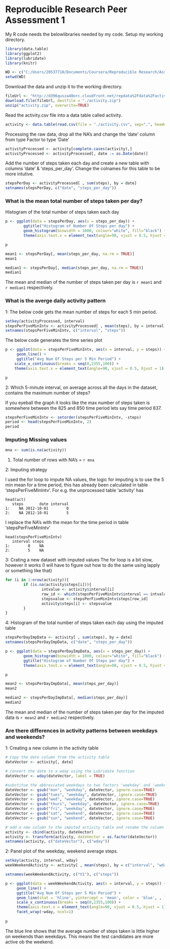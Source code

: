 Reproducible Research Peer Assessment 1
=======================================

My R code needs the belowlibraries needed by my code.
Setup my working directory.

```r
library(data.table)
library(ggplot2)
library(lubridate)
library(knitr)

WD <- c("C:/Users/20537710/Documents/Coursera/Reproducible Research/Assignment-1/RepData_PeerAssessment1")
setwd(WD)
```

Download the data and unzip it to the working directory.

```r
fileUrl <- "http://d396qusza40orc.cloudfront.net/repdata%2Fdata%2Factivity.zip"
download.file(fileUrl, destfile = "./activity.zip")
unzip("activity.zip", overwrite=TRUE)
```

Read the activity.csv file into a data table called activity.

```r
activity <- data.table(read.csv(file = "./activity.csv", sep=",", header = TRUE))
```

Processing the raw data, drop all the NA's and change the 'date' column from type Factor to type 'Date'

```r
activityProcessed <- activity[complete.cases(activity),]
activityProcessed <- activityProcessed[, date := as.Date(date)]
```

Add the number of steps taken each day and create a new table with columns 'date' & 'steps_per_day'. Change the colnames for this table to be more intutive.

```r
stepsPerDay <- activityProcessed[ , sum(steps), by = date]
setnames(stepsPerDay, c("date", "steps_per_day"))
```

### What is the mean total number of steps taken per day?

Histogram of the total number of steps taken each day

```r
p <- ggplot(data = stepsPerDay, aes(x = steps_per_day)) + 
        ggtitle("Histogram of Number Of Steps per day") +
        geom_histogram(binwidth = 1000, colour="white", fill="black") +
        theme(axis.text.x = element_text(angle=90, vjust = 0.5, hjust = 1))

p
```

```r
mean1 <- stepsPerDay[, mean(steps_per_day, na.rm = TRUE)]
mean1

median1 <- stepsPerDay[, median(steps_per_day, na.rm = TRUE)]
median1
```

The mean and median of the number of steps taken per day is `r mean1` and `r median1` respectively.

### What is the averge daily activity pattern

1: The below code gets the mean number of steps for each 5 min period.

```r
setkey(activityProcessed, interval)
stepsPerFiveMinIntv <- activityProcessed[ , mean(steps), by = interval]
setnames(stepsPerFiveMinIntv, c("interval", "steps"))
```

The below code generates the time series plot
```r
p <- ggplot(data = stepsPerFiveMinIntv, aes(x = interval, y = steps)) +
     geom_line() +
     ggtitle("Avg Num Of Steps per 5 Min Period") +
    scale_x_continuous(breaks = seq(0,2355,100)) +
    theme(axis.text.x = element_text(angle=90, vjust = 0.5, hjust = 1))

p
```

2: Which 5-minute interval, on average across all the days in the dataset, contains the maximum number of steps?

If you eyeball the graph it looks like the max number of steps taken is somewhere between the 825 and 850 time period lets say time period 837.

```r
stepsPerFiveMinIntv <- setorder(stepsPerFiveMinIntv, -steps)
period <- head(stepsPerFiveMinIntv, 2)
period
```

### Imputing Missing values

```r
mna <- sum(is.na(activity))
```
1. Total number of rows with NA's = `r mna`

2: Imputing strategy

I used the for loop to impute NA values, the logic for imputing is to use the 5 min mean for a time period, this has already been calculated in table 'stepsPerFiveMinIntv'. For e.g. the unprocessed table 'activity' has 

```
head(act)
   steps       date interval
1:    NA 2012-10-01        0
2:    NA 2012-10-01        5
```

I replace the NA's with the mean for the time period in table 'stepsPerFiveMinIntv'

```
head(stepsPerFiveMinIntv)
   interval steps
1:        0    NA
2:        5    NA
```

3: Crating a new dataset with imputed values
The for loop is a bit slow, however it works (I will have to figure out how to do the same using lapply or something like that)

```r
for (i in 1:nrow(activity)){
        if (is.na(activity$steps[i])){
                intvalue <- activity$interval[i]
                row_id <- which(stepsPerFiveMinIntv$interval == intvalue)
                stepsvalue <- stepsPerFiveMinIntv$steps[row_id]
                activity$steps[i] <- stepsvalue
        }
}
```


4: Histogram of the total number of steps taken each day using the imputed table

```r
stepsPerDayImpData <- activity[ , sum(steps), by = date]
setnames(stepsPerDayImpData, c("date", "steps_per_day"))
```


```r
p <- ggplot(data = stepsPerDayImpData, aes(x = steps_per_day)) + 
        geom_histogram(binwidth = 1000, colour="white", fill="black") +
        ggtitle("Histogram of Number Of Steps per day") +
        theme(axis.text.x = element_text(angle=90, vjust = 0.5, hjust = 1))

p
```

```r
mean2 <- stepsPerDayImpData[, mean(steps_per_day)]
mean2

median2 <- stepsPerDayImpData[, median(steps_per_day)]
median2
```

The mean and median of the number of steps taken per day for the imputed data is `r mean2` and `r median2` respectively.

### Are there differences in activity patterns between weekdays and weekends?

1: Creating a new column in the activity table 

```r
# Copy the date column from the activity table
dateVector <- activity[, date]

# convert the date to a wday using the Lubridate function
dateVector <- wday(dateVector, label = TRUE)

#substitue the abbreviated weekdays to two factors 'weekday' and 'weekend'
dateVector <- gsub("mon", "weekday", dateVector, ignore.case=TRUE)
dateVector <- gsub("tues", "weekday", dateVector, ignore.case=TRUE)
dateVector <- gsub("wed", "weekday", dateVector, ignore.case=TRUE)
dateVector <- gsub("thurs", "weekday", dateVector, ignore.case=TRUE)
dateVector <- gsub("fri", "weekday", dateVector, ignore.case=TRUE)
dateVector <- gsub("sat", "weekend", dateVector, ignore.case=TRUE)
dateVector <- gsub("sun", "weekend", dateVector, ignore.case=TRUE)

# add a new column to the imputed activity table and rename the column names
activity <- cbind(activity, dateVector)
activity <- transform(activity, dateVector = as.factor(dateVector))
setnames(activity, c("dateVector"), c("wday"))
```

2: Panel plot of the weekday, weekend average steps.

```r
setkey(activity, interval, wday)
weekWeekendActivity <- activity[ , mean(steps), by = c("interval", "wday")]

setnames(weekWeekendActivity, c("V1"), c("steps"))

p <- ggplot(data = weekWeekendActivity, aes(x = interval, y = steps)) +
     geom_line() +
     ggtitle("Avg Num Of Steps per 5 Min Period") +
     geom_line(stat = 'hline', yintercept = 'mean', color = 'blue', , linetype = 2) +
     scale_x_continuous(breaks = seq(0,2355,100)) +
     theme(axis.text.x = element_text(angle=90, vjust = 0.5, hjust = 1)) +
     facet_wrap(~wday, ncol=1)
     
p
```

The blue line shows that the average number of steps taken is little higher on weekends than weekdays. This means the test candidates are more active ob the weekend.

